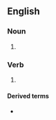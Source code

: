 ==English==

===Noun===
{{en-noun|~}}

# {{lb|en|Internet slang|text messaging}} {{abbreviation of|en|hate}}

===Verb===
{{en-verb}}

# {{lb|en|Internet slang|text messaging}} {{abbreviation of|en|hate}}

====Derived terms====
* {{l|en|h8er}}